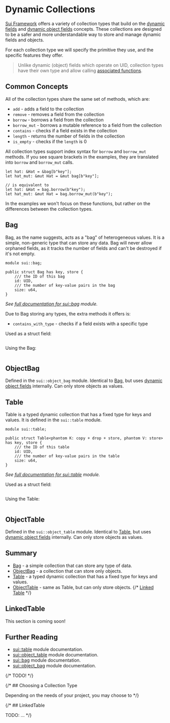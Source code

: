# Dynamic Collections

[Sui Framework](./sui-framework) offers a variety of collection types that build on the
[dynamic fields](./dynamic-fields) and [dynamic object fields](./dynamic-object-fields) concepts.
These collections are designed to be a safer and more understandable way to store and manage dynamic
fields and objects.

For each collection type we will specify the primitive they use, and the specific features they
offer.

> Unlike dynamic (object) fields which operate on UID, collection types have their own type and
> allow calling [associated functions](./../move-basics/struct-methods).

## Common Concepts

All of the collection types share the same set of methods, which are:

- `add` - adds a field to the collection
- `remove` - removes a field from the collection
- `borrow` - borrows a field from the collection
- `borrow_mut` - borrows a mutable reference to a field from the collection
- `contains` - checks if a field exists in the collection
- `length` - returns the number of fields in the collection
- `is_empty` - checks if the `length` is 0

All collection types support index syntax for `borrow` and `borrow_mut` methods. If you see square
brackets in the examples, they are translated into `borrow` and `borrow_mut` calls.

```move
let hat: &Hat = &bag[b"key"];
let hat_mut: &mut Hat = &mut bag[b"key"];

// is equivalent to
let hat: &Hat = bag.borrow(b"key");
let hat_mut: &mut Hat = bag.borrow_mut(b"key");
```

In the examples we won't focus on these functions, but rather on the differences between the
collection types.

## Bag

Bag, as the name suggests, acts as a "bag" of heterogeneous values. It is a simple, non-generic type
that can store any data. Bag will never allow orphaned fields, as it tracks the number of fields and
can't be destroyed if it's not empty.

```move
module sui::bag;

public struct Bag has key, store {
    /// the ID of this bag
    id: UID,
    /// the number of key-value pairs in the bag
    size: u64,
}
```

_See [full documentation for sui::bag][bag-framework] module._

Due to Bag storing any types, the extra methods it offers is:

- `contains_with_type` - checks if a field exists with a specific type

Used as a struct field:

```move file=packages/samples/sources/programmability/dynamic-collections.move anchor=bag_struct

```

Using the Bag:

```move file=packages/samples/sources/programmability/dynamic-collections.move anchor=bag_usage

```

## ObjectBag

Defined in the `sui::object_bag` module. Identical to [Bag](#bag), but uses
[dynamic object fields](./dynamic-object-fields) internally. Can only store objects as values.

## Table

Table is a typed dynamic collection that has a fixed type for keys and values. It is defined in the
`sui::table` module.

```move
module sui::table;

public struct Table<phantom K: copy + drop + store, phantom V: store> has key, store {
    /// the ID of this table
    id: UID,
    /// the number of key-value pairs in the table
    size: u64,
}
```

_See [full documentation for sui::table][table-framework] module._

Used as a struct field:

```move file=packages/samples/sources/programmability/dynamic-collections.move anchor=table_struct

```

Using the Table:

```move file=packages/samples/sources/programmability/dynamic-collections.move anchor=table_usage

```

## ObjectTable

Defined in the `sui::object_table` module. Identical to [Table](#table), but uses
[dynamic object fields](./dynamic-object-fields) internally. Can only store objects as values.

## Summary

- [Bag](#bag) - a simple collection that can store any type of data.
- [ObjectBag](#objectbag) - a collection that can store only objects.
- [Table](#table) - a typed dynamic collection that has a fixed type for keys and values.
- [ObjectTable](#objecttable) - same as Table, but can only store objects.
{/* [Linked Table](#linkedtable) */}

## LinkedTable

This section is coming soon!

## Further Reading

- [sui::table][table-framework] module documentation.
- [sui::object_table][object-table-framework] module documentation.
- [sui::bag][bag-framework] module documentation.
- [sui::object_bag][object-bag-framework] module documentation.

[table-framework]: https://docs.sui.io/references/framework/sui/table
[object-table-framework]: https://docs.sui.io/references/framework/sui/object_table
[bag-framework]: https://docs.sui.io/references/framework/sui/bag
[object-bag-framework]: https://docs.sui.io/references/framework/sui/object_bag

{/* TODO! */}

{/* ## Choosing a Collection Type

Depending on the needs of your project, you may choose to */}

{/* ## LinkedTable

TODO: ... */}
